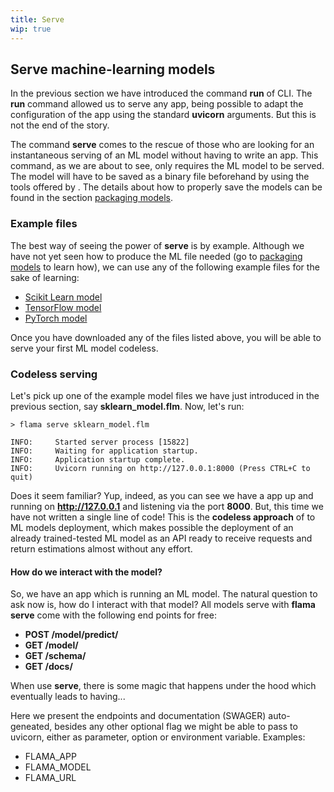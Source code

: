 ```yaml
---
title: Serve
wip: true
---
```



## Serve machine-learning models

In the previous section we have introduced the command **run** of <FlamaName /> CLI.
The **run** command allowed us to serve any <FlamaName /> app, being possible to adapt the configuration
of the app using the standard **uvicorn** arguments. But this is not the end of the story.

The command **serve** comes to the rescue of those who are looking for an instantaneous serving of
an ML model without having to write an app. This command, as we are about to see, only
requires the ML model to be served. The model will have to be saved as a binary file beforehand by using
the tools offered by <FlamaName />. The details about how to properly save the models can be
found in the section [packaging models](/docs/machine-learning-api/packaging-models).

### Example files

The best way of seeing the power of **serve** is by example. Although we have not yet seen how
to produce the ML file needed (go to [packaging models](/docs/machine-learning-api/packaging-models) to learn
how), we can use any of the following example files for the sake of learning:

- [Scikit Learn model](/models/sklearn_model.flm)
- [TensorFlow model](/models/tensorflow_model.flm)
- [PyTorch model](/models/pytorch_model.flm)

Once you have downloaded any of the files listed above, you will be able to serve your first ML
model codeless.

### Codeless serving

Let's pick up one of the example model files we have just introduced in the previous section, say
**sklearn_model.flm**. Now, let's run:

```commandline
> flama serve sklearn_model.flm

INFO:     Started server process [15822]
INFO:     Waiting for application startup.
INFO:     Application startup complete.
INFO:     Uvicorn running on http://127.0.0.1:8000 (Press CTRL+C to quit)
```

Does it seem familiar? Yup, indeed, as you can see we have a <FlamaName /> app up and
running on **http://127.0.0.1** and listening via the port **8000**.
But, this time we have not written a single line of code!
This is the **codeless approach** of <FlamaName /> to ML models deployment,
which makes possible the deployment of an already trained-tested ML model as an API
ready to receive requests and return estimations almost without any effort.

#### How do we interact with the model?

So, we have an app which is running an ML model. The natural question to ask
now is, how do I interact with that model? All models serve with **flama serve**
come with the following end points for free:

- **POST /model/predict/**
- **GET /model/**
- **GET /schema/**
- **GET /docs/**

When use **serve**, there is some magic that happens under the hood which eventually
leads to having...

Here we present the endpoints and documentation (SWAGER) auto-geneated,
besides any other optional flag we might be able to pass to uvicorn,
either as parameter, option or environment variable. Examples:

- FLAMA_APP
- FLAMA_MODEL
- FLAMA_URL
